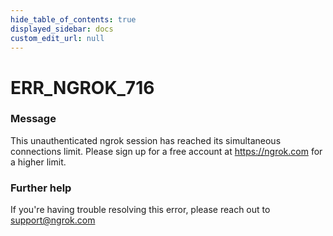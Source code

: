 ```yaml
---
hide_table_of_contents: true
displayed_sidebar: docs
custom_edit_url: null
---
```



# ERR_NGROK_716

### Message
This unauthenticated ngrok session has reached its simultaneous connections limit. Please sign up for a free account at https://ngrok.com for a higher limit. 

### Further help
If you're having trouble resolving this error, please reach out to [support@ngrok.com](mailto:support@ngrok.com?subject=Help%20with%20ERR_NGROK_716)


<ErrorDetails error='err_ngrok_716' />
